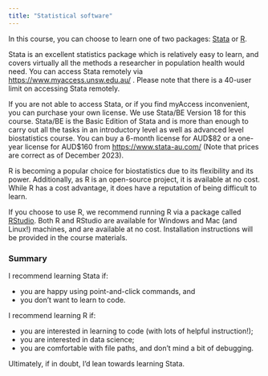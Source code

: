 ```yaml
---
title: "Statistical software"
---
```


In this course, you can choose to learn one of two packages: [Stata](https://www.stata.com/) or [R](https://www.r-project.org/).

Stata is an excellent statistics package which is relatively easy to learn, and covers virtually all the methods a researcher in population health would need. You can access Stata remotely via <https://www.myaccess.unsw.edu.au/> . Please note that there is a 40-user limit on accessing Stata remotely.

If you are not able to access Stata, or if you find myAccess inconvenient, you can purchase your own license. We use Stata/BE Version 18 for this course. Stata/BE is the Basic Edition of Stata and is more than enough to carry out all the tasks in an introductory level as well as advanced level biostatistics course. You can buy a 6-month license for AUD\$82 or a one-year license for AUD\$160 from <https://www.stata-au.com/> (Note that prices are correct as of December 2023).

R is becoming a popular choice for biostatistics due to its flexibility and its power. Additionally, as R is an open-source project, it is available at no cost. While R has a cost advantage, it does have a reputation of being difficult to learn.

If you choose to use R, we recommend running R via a package called [RStudio](https://posit.co/download/rstudio-desktop/). Both R and RStudio are available for Windows and Mac (and Linux!) machines, and are available at no cost. Installation instructions will be provided in the course materials.

### Summary

I recommend learning Stata if:

- you are happy using point-and-click commands, and
- you don't want to learn to code.

I recommend learning R if:

- you are interested in learning to code (with lots of helpful instruction!);
- you are interested in data science;
- you are comfortable with file paths, and don't mind a bit of debugging.

Ultimately, if in doubt, I'd lean towards learning Stata.
